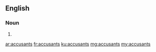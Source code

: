 ==English==

===Noun===
{{head|en}}

# {{plural of|accusant}}

[[ar:accusants]]
[[fr:accusants]]
[[ku:accusants]]
[[mg:accusants]]
[[my:accusants]]